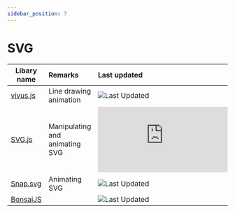 ```yaml
---
sidebar_position: 7
---
```


# SVG

| Libary name | Remarks | Last updated |
| --- | :-- | :-- |
| [vivus.js](https://maxwellito.github.io/vivus/) | Line drawing animation | ![Last Updated](https://img.shields.io/github/last-commit/maxwellito/vivus) |
| [SVG.js](https://svgjs.dev/) | Manipulating and animating SVG | ![Last Updated](https://img.shields.io/github/last-commit/svgdotjs/svg.js) |
| [Snap.svg](http://snapsvg.io/) | Animating SVG | ![Last Updated](https://img.shields.io/github/last-commit/adobe-webplatform/snap.svg) |
| [BonsaiJS](https://bonsaijs.org/) |  | ![Last Updated](https://img.shields.io/github/last-commit/uxebu/bonsai) |
